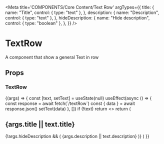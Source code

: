 
<Meta
  title='COMPONENTS/Core Content/Text Row'
  argTypes={{
    title: {
      name: "Title",
      control: { type: "text" },
    },
    description: {
      name: "Description",
      control: { type: "text" },
    },
    hideDescription: {
      name: "Hide description",
      control: { type: "boolean" },
    },
  }}
/>

# TextRow

A component that show a general Text in row

## Props

<Props of={TextRow} />

### TextRow

<Preview>
  <Story name='Text Row' args={{ hideDescription: false }}>
    {(args) => {
      const [text, setText] = useState(null)
      useEffect(async () => {
        const response = await fetch(`/textRow`)
        const { data } = await response.json()
        setText(data)
      }, [])
      if (!text) return <></>
      return (
        <ContentWrapper width='6'>
          <div className='mb-2'>
            <h2 className='h2'>{args.title || text.title}</h2>
          </div>
          {!args.hideDescription && (
            <RichText className='b4'>
              {args.description || text.description}
            </RichText>
          )}
        </ContentWrapper>
      )
    }}
  </Story>
</Preview>
